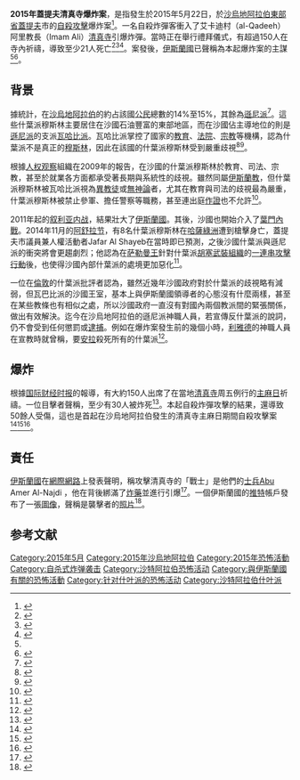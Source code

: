 {{Infobox civilian attack
| title       = 2015年蓋提夫清真寺爆炸案
| partof      =
| image       = File:Ash Sharqiyah in Saudi Arabia.svg
| image_size  = 
| alt         = 
| caption     = [[東部省|東部省]]在[[沙烏地阿拉伯|沙烏地阿拉伯]]的位置
| map         =
| map_size    =
| map_alt     =
| map_caption =
| location    = [[沙烏地阿拉伯|沙烏地阿拉伯]][[東部省|東部省]][[蓋提夫|蓋提夫]]市
| target      =
| coordinates = 
| date        = 2015年5月22日
| time        = 
| timezone    = 
| type        = [[自殺攻擊|自殺炸彈]]攻擊
| fatalities  = 21 - 30
| injuries    = 50
| victims     = 
| perp        = {{flag|Islamic State of Iraq and the Levant}}
| susperps    = 
| weapons     = 
}}
'''2015年蓋提夫清真寺爆炸案'''，是指發生於2015年5月22日，於[[沙烏地阿拉伯|沙烏地阿拉伯]][[東部省|東部省]][[蓋提夫|蓋提夫]]市的[[自殺攻擊|自殺攻擊]]爆炸案<ref name="林育菱">{{cite news|author1=林育菱|title=沙國清真寺爆炸案21死百傷 伊斯蘭國認了|url=http://www.storm.mg/article/50468|accessdate=2015-05-23|agency=[[風傳媒|風傳媒]]|date=2015-05-23|archive-date=2015-05-25|archive-url=https://web.archive.org/web/20150525144044/http://www.storm.mg/article/50468|dead-url=no}}</ref>。一名自殺炸彈客衝入了艾卡迪村（al-Qadeeh）阿里教長（Imam Ali）[[清真寺|清真寺]]引爆炸彈。當時正在舉行禮拜儀式，有超過150人在寺內祈禱，導致至少21人死亡<ref>{{cite web |url=http://www.saudigazette.com.sa/index.cfm?method=home.regcon&contentid=20150523244748 |title=存档副本 |accessdate=2015-05-24 |deadurl=yes |archiveurl=https://web.archive.org/web/20150524173638/http://www.saudigazette.com.sa/index.cfm?method=home.regcon&contentid=20150523244748 |archivedate=2015-05-24 }}</ref><ref>{{Cite web |url=http://www.arabnews.com/saudi-arabia/news/750821 |title=存档副本 |accessdate=2015-05-23 |archive-date=2017-10-12 |archive-url=https://web.archive.org/web/20171012073804/http://www.arabnews.com/saudi-arabia/news/750821 |dead-url=no }}</ref><ref>{{Cite web |url=http://www.aljazeera.com/news/2015/05/saudi-arabia-shia-mosque-attack-150522101243243.html |title=存档副本 |accessdate=2015-05-23 |archive-date=2017-11-11 |archive-url=https://web.archive.org/web/20171111202424/http://www.aljazeera.com/news/2015/05/saudi-arabia-shia-mosque-attack-150522101243243.html |dead-url=no }}</ref>。案發後，[[伊斯蘭國|伊斯蘭國]]已聲稱為本起爆炸案的主謀<ref name="林育菱" /><ref>{{cite web | url=http://www.aljazeera.com/news/2015/05/saudi-shia-mosque-suicide-bomb-150522101-150522131614062.html | title=ISIL claims responsibility for Saudi mosque attack | publisher=Al-Jazeera | accessdate=23 May 2015 | archive-date=2017-11-07 | archive-url=https://web.archive.org/web/20171107021735/http://www.aljazeera.com/news/2015/05/saudi-shia-mosque-suicide-bomb-150522101-150522131614062.html | dead-url=no }}</ref>。

== 背景 ==
{{seealso|沙烏地阿拉伯什葉派}}
據統計，在[[沙烏地阿拉伯|沙烏地阿拉伯]]的{{link-en|沙烏地阿拉伯什葉派|Shia Islam in Saudi Arabia|什葉派穆斯林}}約占該國[[公民|公民]]總數的14%至15%，其餘為[[遜尼派|遜尼派]]<ref>{{cite web|title=沙烏地阿拉伯國家概況|url=http://big5.chinanews.com:89/gj/zlk/2014/01-15/195.shtml|publisher=[[中國新聞網|中國新聞網]]|accessdate=2015-05-23|date=2013-11|quote=【人 口】2838萬(2013年)，其中沙特公民約佔70%。伊斯蘭教為國教，遜尼派佔85%，什葉派佔15%。|deadurl=yes|archiveurl=https://web.archive.org/web/20140731104431/http://big5.chinanews.com:89/gj/zlk/2014/01-15/195.shtml|archivedate=2014-07-31}}</ref>。這些什葉派穆斯林主要居住在沙國石油豐富的東部地區，而在沙國佔主導地位的則是[[遜尼派|遜尼派]]的支派[[瓦哈比派|瓦哈比派]]。瓦哈比派掌控了國家的[[教育|教育]]、[[法院|法院]]、[[宗教|宗教]]等機構，認為什葉派不是真正的[[穆斯林|穆斯林]]，因此在該國的什葉派穆斯林受到嚴重歧視<ref name=holymen>{{cite book|last=Commins |first=David |title=The Wahhabi Mission and Saudi Arabia |publisher=I.B.Tauris |year=2009 |pages=155–6|quote=Muhammad ibn Abd al-Wahhab ... insisted that invoking and making vows to holy men indeed constituted major idolatry and that it was proper to deem as infidels anyone who failed to view such practices as idolatry.  ... He then stated that if one admits that these practices are major idolatry, then fighting is a duty as part of the prophetic mission to destroy idols. Thus, the idolater who call upon a saint for help must repent, If he does so, his repentance is accepted. If not, he is to be killed. }}</ref><ref name=ibnghannam>{{cite book|last=Ibn Ghannam |first=Hussien |title=Tarikh najd |location=Cairo |year=1961 |page=438}}</ref>。

根據[[人权观察|人权观察]]組織在2009年的報告，在沙國的什葉派穆斯林於教育、司法、宗教，甚至於就業各方面都承受著長期與系統性的歧視。雖然同屬[[伊斯蘭教|伊斯蘭教]]，但什葉派穆斯林被瓦哈比派視為[[異教徒|異教徒]]或[[無神論|無神論]]者，尤其在教育與司法的歧視最為嚴重，什葉派穆斯林被禁止參軍、擔任警察等職務，甚至連出庭[[證人|作證]]也不允許<ref name=謝雯伃>{{cite news|title=沙國什葉派穆斯林飽受歧視|author1=謝雯伃|url=http://www.lihpao.com/?action-viewnews-itemid-21761|accessdate=2015-05-23|agency=[[亞洲新聞|亞洲新聞]]|publisher=[[台灣立報|台灣立報]]|date=2009-09-09|deadurl=yes|archiveurl=https://web.archive.org/web/20150524023418/http://www.lihpao.com/?action-viewnews-itemid-21761|archivedate=2015-05-24}}</ref>。

2011年起的[[叙利亚内战|叙利亚内战]]，結果壯大了[[伊斯蘭國|伊斯蘭國]]。其後，沙國也開始介入了[[也门内战_(2014年至今)|葉門內戰]]。2014年11月的[[阿舒拉节|阿舒拉节]]，有8名什葉派穆斯林在[[哈薩綠洲|哈薩綠洲]]遭到槍擊身亡，蓋提夫市議員兼人權活動者Jafar Al Shayeb在當時即已預測，之後沙國什葉派與遜尼派的衝突將會更趨劇烈；他認為在[[萨勒曼·本·阿卜杜勒-阿齐兹·阿勒沙特|萨勒曼王]]針對什葉派[[胡塞武裝組織|胡塞武裝組織]]的[[果斷風暴行動|一連串攻擊行動]]後，也使得沙國內部什葉派的處境更加惡化<ref>{{cite news|title=Saudi suicide bombing: Shi'ite stronghold Qatif was a Sunni terrorist target waiting to happen|url=http://www.ibtimes.co.uk/saudi-suicide-bombing-shia-stronghold-qatif-was-sunni-terrorist-target-waiting-happen-1502546|accessdate=23 May 2015|publisher=IB Times|date=23 May 2015|archive-date=2018-06-20|archive-url=https://web.archive.org/web/20180620024515/https://www.ibtimes.co.uk/saudi-suicide-bombing-shia-stronghold-qatif-was-sunni-terrorist-target-waiting-happen-1502546|dead-url=no}}</ref>。

一位在[[倫敦|倫敦]]的什葉派批評者認為，雖然近幾年沙國政府對於什葉派的歧視略有減弱，但瓦巴比派的沙國王室，基本上與伊斯蘭國領導者的心態沒有什麼兩樣，甚至在某些教條也有相似之處，所以沙國政府一直沒有對國內兩個教派間的緊張關係，做出有效解決。迄今在沙烏地阿拉伯的遜尼派神職人員，若宣傳反什葉派的說詞，仍不會受到任何懲罰或[[逮捕|逮捕]]。例如在爆炸案發生前的幾個小時，[[利雅德|利雅德]]的神職人員在宣教時就曾稱，要[[安拉|安拉]]殺死所有的什葉派<ref>{{cite news|title=Bloodshed in the kingdom|url=http://www.economist.com/news/middle-east-and-africa/21652037-rare-bomb-hits-shia-mosque-bloodshed-kingdom|accessdate=23 May 2015|publisher=Economist|date=23 May 2015|archive-date=2015-05-24|archive-url=https://web.archive.org/web/20150524022407/http://www.economist.com/news/middle-east-and-africa/21652037-rare-bomb-hits-shia-mosque-bloodshed-kingdom|dead-url=no}}</ref>。

== 爆炸 ==
根據[[国际财经时报|国际财经时报]]的報導，有大約150人出席了在當地[[清真寺|清真寺]]周五例行的[[主麻日|主麻日]]祈禱。一位目擊者聲稱，至少有30人被炸死<ref>{{cite web |author= Suman Varandani |url= http://www.ibtimes.com/saudi-arabia-suicide-bombing-shiite-mosque-attacked-during-friday-prayers-casualties-1934453 |title= Saudi Arabia Suicide Bombing: Shiite Mosque Attacked During Friday Prayers, Casualties Reported |publisher= International Business Times |date= May 22, 2015 |accessdate= May 22, 2015 |archive-date= 2015-05-22 |archive-url= https://web.archive.org/web/20150522180536/http://www.ibtimes.com/saudi-arabia-suicide-bombing-shiite-mosque-attacked-during-friday-prayers-casualties-1934453 |dead-url= no }}</ref>。本起自殺炸彈攻擊的結果，還導致50餘人受傷，這也是首起在沙烏地阿拉伯發生的清真寺主麻日期間自殺攻擊案<ref>{{cite web |author= ABDULLAH AL-SHIHRI and AYA BATRAWY |url= http://bigstory.ap.org/article/76d48760d33748769bd3d067ac0a17fc/suicide-bomber-targets-shiite-worshippers-saudi-arabia |title= Suicide bomber targets Shiite worshippers in Saudi Arabia |publisher= A P |date= May 22, 2015 |accessdate= May 22, 2015 |archive-date= 2015-05-22 |archive-url= https://web.archive.org/web/20150522173332/http://bigstory.ap.org/article/76d48760d33748769bd3d067ac0a17fc/suicide-bomber-targets-shiite-worshippers-saudi-arabia |dead-url= no }}</ref><ref name=reuters>{{cite web|author= SAMI ABOUDI|url= http://www.reuters.com/article/2015/05/22/us-saudi-security-idUSKBN0O712S20150522|title= Suicide bomber strikes Saudi Shi'ite mosque, many dead or wounded: residents|publisher= Reuters|date= May 22, 2015|accessdate= May 22, 2015|archive-date= 2015-05-22|archive-url= https://web.archive.org/web/20150522220217/http://www.reuters.com/article/2015/05/22/us-saudi-security-idUSKBN0O712S20150522|dead-url= no}}</ref><ref>{{cite web|url=http://rt.com/news/261141-bomber-saudi-arabia-prayers/|title=30 casualties feared in suicide bomber attack on mosque in S. Arabia (GRAPHIC IMAGES)|work=rt.com|accessdate=22 May 2015|archive-date=2015-12-22|archive-url=https://web.archive.org/web/20151222210446/https://www.rt.com/news/261141-bomber-saudi-arabia-prayers/|dead-url=no}}</ref>。

== 責任 ==
[[伊斯蘭國|伊斯蘭國]]在[[網際網路|網際網路]]上發表聲明，稱攻擊清真寺的「戰士」是他們的[[士兵|士兵]]Abu Amer Al-Najdi ，他在背後綁滿了[[炸藥|炸藥]]並進行引爆<ref>{{cite web |author= |url=http://www.dawn.com/news/1183561/deadly-suicide-blast-at-mosque-in-saudi-arabia-kills-20 |title=Deadly suicide blast at mosque in Saudi Arabia kills 20 |publisher=Dawn |date=May 22, 2015 |accessdate=May 22, 2015 |archive-date=2015-12-22 |archive-url=https://web.archive.org/web/20151222141324/http://www.dawn.com/news/1183561/deadly-suicide-blast-at-mosque-in-saudi-arabia-kills-20 |dead-url=no }}</ref>。一個伊斯蘭國的[[推特|推特]]帳戶發布了一張[[圖像|圖像]]，聲稱是襲擊者的[[照片|照片]]<ref>{{cite web |author= |url=http://www.bbc.com/news/world-middle-east-32843510 |title=Saudi Arabia attack: Islamic State claims Shia mosque bombing |publisher=BBC |date=May 22, 2015 |accessdate=May 22, 2015 |archive-date=2015-12-21 |archive-url=https://web.archive.org/web/20151221112625/http://www.bbc.com/news/world-middle-east-32843510 |dead-url=no }}</ref>。

==参考文献==
{{Reflist|2}}

[[Category:2015年5月|Category:2015年5月]]
[[Category:2015年沙烏地阿拉伯|Category:2015年沙烏地阿拉伯]]
[[Category:2015年恐怖活動|Category:2015年恐怖活動]]
[[Category:自杀式炸弹袭击|Category:自杀式炸弹袭击]]
[[Category:沙特阿拉伯恐怖活动|Category:沙特阿拉伯恐怖活动]]
[[Category:與伊斯蘭國有關的恐怖活動|Category:與伊斯蘭國有關的恐怖活動]]
[[Category:针对什叶派的恐怖活动|Category:针对什叶派的恐怖活动]]
[[Category:沙特阿拉伯什叶派|Category:沙特阿拉伯什叶派]]